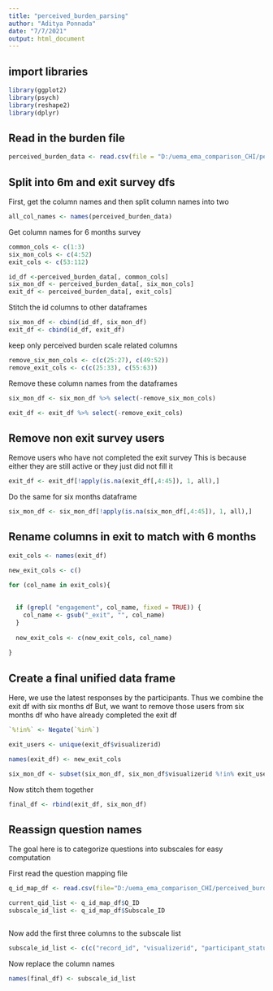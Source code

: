 ```yaml
---
title: "perceived_burden_parsing"
author: "Aditya Ponnada"
date: "7/7/2021"
output: html_document
---
```


## import libraries
```r

library(ggplot2)
library(psych)
library(reshape2)
library(dplyr)


```

## Read in the burden file
```r


perceived_burden_data <- read.csv(file = "D:/uema_ema_comparison_CHI/perceived_burden/TIMEMAIN-AdityaBurden_DATA_2021-07-07_1126.csv", sep = ",", header = TRUE)

```


## Split into 6m and exit survey dfs

First, get the column names and then split column names into two
```r

all_col_names <- names(perceived_burden_data)

```

Get column names for 6 months survey
```r

common_cols <- c(1:3)
six_mon_cols <- c(4:52)
exit_cols <- c(53:112)

id_df <-perceived_burden_data[, common_cols]
six_mon_df <- perceived_burden_data[, six_mon_cols]
exit_df <- perceived_burden_data[, exit_cols]


```

Stitch the id columns to other dataframes
```r

six_mon_df <- cbind(id_df, six_mon_df)
exit_df <- cbind(id_df, exit_df)


```

keep only perceived burden scale related columns
```r

remove_six_mon_cols <- c(c(25:27), c(49:52))
remove_exit_cols <- c(c(25:33), c(55:63))


```

Remove these column names from the dataframes
```r

six_mon_df <- six_mon_df %>% select(-remove_six_mon_cols)

exit_df <- exit_df %>% select(-remove_exit_cols)

```

## Remove non exit survey users

Remove users who have not completed the exit survey
This is because either they are still active or they just did not fill it

```r

exit_df <- exit_df[!apply(is.na(exit_df[,4:45]), 1, all),]

```

Do the same for six months dataframe
```r

six_mon_df <- six_mon_df[!apply(is.na(six_mon_df[,4:45]), 1, all),]

```

## Rename columns in exit to match with 6 months
```r

exit_cols <- names(exit_df)

new_exit_cols <- c()

for (col_name in exit_cols){
  
  
  if (grepl( "engagement", col_name, fixed = TRUE)) {
    col_name <- gsub("_exit", "", col_name)
  }
  
  new_exit_cols <- c(new_exit_cols, col_name)
  
}

```

## Create a final unified data frame
Here, we use the latest responses by the participants. Thus we combine the exit df with six months df
But, we want to remove those users from six months df who have already completed the exit df

```r

`%!in%` <- Negate(`%in%`)

exit_users <- unique(exit_df$visualizerid)

names(exit_df) <- new_exit_cols

six_mon_df <- subset(six_mon_df, six_mon_df$visualizerid %!in% exit_users)

```

Now stitch them together
```r

final_df <- rbind(exit_df, six_mon_df)

```


## Reassign question names
The goal here is to categorize questions into subscales for easy computation

First read the question mapping file
```r


q_id_map_df <- read.csv(file="D:/uema_ema_comparison_CHI/perceived_burden/question_id_mapping.csv", sep=",", header=TRUE)

current_qid_list <- q_id_map_df$Q_ID
subscale_id_list <- q_id_map_df$Subscale_ID



```


Now add the first three columns to the subscale list
```r

subscale_id_list <- c(c("record_id", "visualizerid", "participant_status"), subscale_id_list)

```

Now replace the column names
```r
names(final_df) <- subscale_id_list
```

